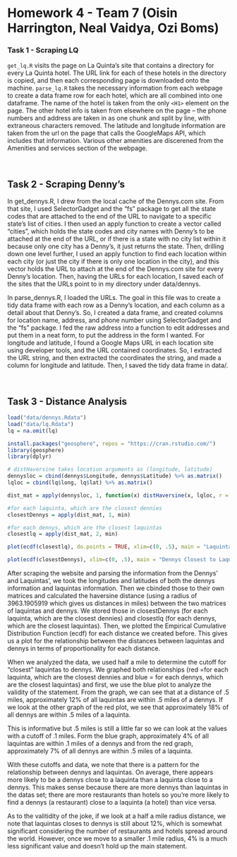 Homework 4 - Team 7 (Oisin Harrington, Neal Vaidya, Ozi Boms)
========================================================


### Task 1 - Scraping LQ

<!-- Detail your approach for scraping La Quinta's data -->
`get_lq.R` visits the page on La Quinta's site that contains a directory for every La Quinta hotel. The URL link for each of these hotels in the directory is copied, and then each corresponding page is downloaded onto the machine. `parse_lq.R` takes the necessary information from each webpage to create a data frame row for each hotel, which are all combined into one dataframe. The name of the hotel is taken from the only `<H1>` element on the page. The other hotel info is taken from elsewhere on the page -- the phone numbers and address are taken in as one chunk and split by line, with extraneous characters removed. The latitude and longitude information are taken from the url on the page that calls the GoogleMaps API, which includes that information. Various other amenities are discerened from the Amenities and services section of the webpage. 


<br/>

## Task 2 - Scraping Denny's

In get_dennys.R, I drew from the local cache of the Dennys.com site. From that site, I used SelectorGadget and the "fs" package to get all the state codes that are attached to the end of the URL to navigate to a specific state's list of cities. I then used an apply function to create a vector called "cities", which holds the state codes and city names with Denny's to be attached at the end of the URL, or if there is a state with no city list within it because only one city has a Denny's, it just returns the state. Then, drilling down one level further, I used an apply function to find each location within each city (or just the city if there is only one location in the city), and this vector holds the URL to attach at the end of the Dennys.com site for every Denny's location. Then, having the URLs for each location, I saved each of the sites that the URLs point to in my directory under data/dennys.

In parse_dennys.R, I loaded the URLs. The goal in this file was to create a tidy data frame with each row as a Denny's location, and each column as a detail about that Denny's. So, I created a data frame, and created columns for location name, address, and phone number using SelectorGadget and the "fs" package. I fed the raw address into a function to edit addresses and put them in a neat form, to put the address in the form I wanted. For longitude and latitude, I found a Google Maps URL in each location site using developer tools, and the URL contained coordinates. So, I extracted the URL string, and then extracted the coordinates the string, and made a column for longitude and latitude. Then, I saved the tidy data frame in data/.


<br/>

## Task 3 -  Distance Analysis

<!-- Detail your statistical analysis of the pairwise distance between Denny's and LQ's-->

```r
load("data/dennys.Rdata")
load("data/lq.Rdata")
lq = na.omit(lq)
```


```r
install.packages("geosphere", repos = "https://cran.rstudio.com/")
library(geosphere)
library(dplyr)

# distHaversine takes location arguments as (longitude, latitude)
dennysloc = cbind(dennys$Longitude, dennys$Latitude) %>% as.matrix()
lqloc = cbind(lq$long, lq$lat) %>% as.matrix()

dist_mat = apply(dennysloc, 1, function(x) distHaversine(x, lqloc, r = 3963.1905919))

#for each laquinta, which are the closest dennies
closestDennys = apply(dist_mat, 1, min)

#for each dennys, which are the closest laquintas 
closestlq = apply(dist_mat, 2, min)

plot(ecdf(closestlq), do.points = TRUE, xlim=c(0, .5), main = "Laquintas Closest to Dennys", xlab = "Distance(miles)", ylab = "Proportions for each Distance(%)", col="blue") 

plot(ecdf(closestDennys), xlim=c(0, .5), main = "Dennys Closest to Laquintas", xlab = "Distance(miles)", ylab = "Proportions for each Distance(%)", col="red") 
```


After scraping the website and parsing the information from the Dennys' and Laquintas', we took the longitudes and latitudes of both the dennys information and laquintas information. Then we cbinded those to their own matrices and calculated the haversine distance (using a radius of 3963.1905919 which gives us distances in miles) between the two matrices of laquintas and dennys. We stored those in closestDennys (for each laquinta, which are the closest dennies) and closestlq (for each dennys, which are the closest laquintas). Then, we plotted the Empirical Cumulative Distribution Function (ecdf) for each distance we created before. This gives us a plot for the relationship between the distances between laquintas and dennys in terms of proportionality for each distance. 

When we analyzed the data, we used half a mile to determine the cutoff for "closest" laquintas to dennys. We graphed both relationships (red =for each laquinta, which are the closest dennies and blue = for each dennys, which are the closest laquintas) and first, we use the blue plot to analyze the validity of the statement. From the graph, we can see that at a distance of .5 miles, approximately 12% of all laquintas are within .5 miles of a dennys. If we look at the other graph of the red plot, we see that approximately 18% of all dennys are within .5 miles of a laquinta. 

This is informative but .5 miles is still a little far so we can look at the values with a cutoff of .1 miles.
Form the blue graph, approximately 4% of all laquintas are within .1 miles of a dennys and from the red graph, approximately 7% of all dennys are within .5 miles of a laquinta.

With these cutoffs and data, we note that there is a pattern for the relationship between dennys and laquintas. On average, there appears more likely to be a dennys close to a laquinta than a laquinta close to a dennys. This makes sense because there are more dennys than laquintas in the datas set; there are more restaurants than hotels so you're more likely to find a dennys (a restaurant) close to a laquinta (a hotel) than vice versa. 

As to the valitidity of the joke, if we look at a half a mile radius distance, we note that laquintas closes to dennys is still about 12%, which is somewhat significant considering the number of restaurants and hotels spread around the world. However, once we move to a smaller .1 mile radius, 4% is a much less significant value and doesn't hold up the main statement. 


